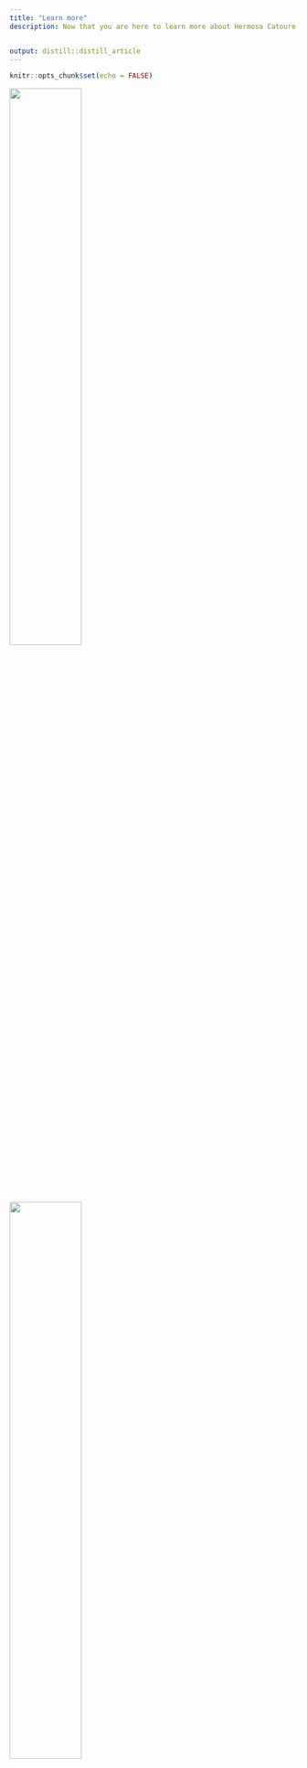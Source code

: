 ```yaml
---
title: "Learn more"
description: Now that you are here to learn more about Hermosa Catoure, let me tell you exactly how we make our modest clothing, how well the quality is, and why it is so cheap. Firstly, all the fabric comes from all over the world and is handpicked specially from Saudi Arabia, Turkey, Spain, and Italy. These are the ranked fabric makers in the world. As well as we have many factories where the clothes are tailored and fit to your liking, as that is what couture means. We also make sure that everything is perfect and in place. As well as why we sell them for cheap is that modest clothing nowadays can be extremely expensive and not the best quality and most likely not very up to trend. Hermosa Couture also helps for people that might not be Muslim but still are trying to be modest. So now you have learned more about us, how about you go shopping?


output: distill::distill_article
---
```


```r
knitr::opts_chunk$set(echo = FALSE)
``` 

![](Images/cream.jpg){width=50%}
![](Images/abayaa.jpg){width=50%} 





